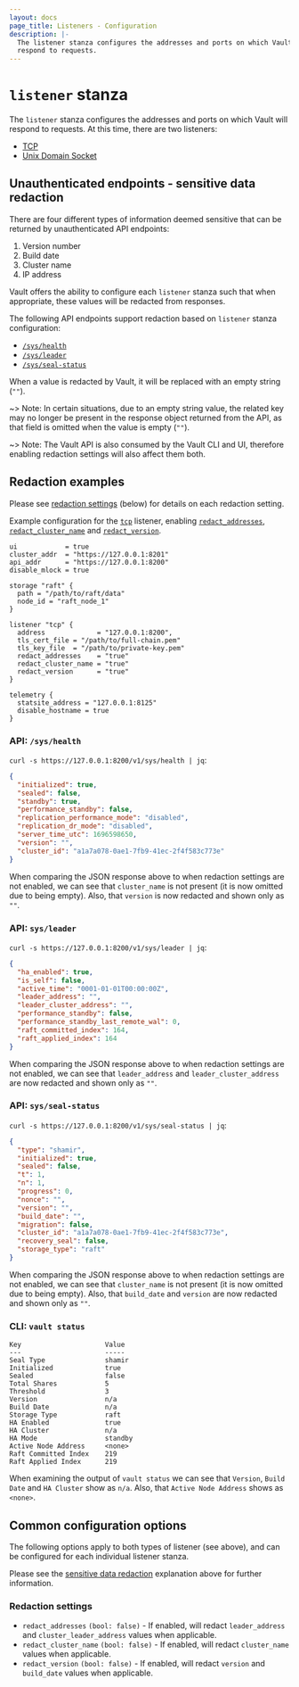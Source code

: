```yaml
---
layout: docs
page_title: Listeners - Configuration
description: |-
  The listener stanza configures the addresses and ports on which Vault will
  respond to requests.
---
```


# `listener` stanza

The `listener` stanza configures the addresses and ports on which Vault will
respond to requests. At this time, there are two listeners:
- [TCP][tcp]
- [Unix Domain Socket][unix]

[tcp]: /vault/docs/configuration/listener/tcp
[unix]: /vault/docs/configuration/listener/unix

## Unauthenticated endpoints - sensitive data redaction

There are four different types of information deemed sensitive that can be returned
by unauthenticated API endpoints:

1. Version number
2. Build date
3. Cluster name
4. IP address

Vault offers the ability to configure each `listener` stanza such that when appropriate,
these values will be redacted from responses.

The following API endpoints support redaction based on `listener` stanza configuration:

* [`/sys/health`](api-docs/system/health)
* [`/sys/leader`](api-docs/system/leader)
* [`/sys/seal-status`](api-docs/system/seal-status)

When a value is redacted by Vault, it will be replaced with an empty string (`""`).

~> Note: In certain situations, due to an empty string value, the related key may
no longer be present in the response object returned from the API, as that field is
omitted when the value is empty (`""`).

~> Note: The Vault API is also consumed by the Vault CLI and UI, therefore enabling redaction
settings will also affect them both.

## Redaction examples

Please see [redaction settings](docs/configuration/listener#redaction-settings)
(below) for details on each redaction setting.

Example configuration for the [`tcp`](docs/configuration/listener/tcp) listener,
enabling [`redact_addresses`](docs/configuration/listener#redact_addresses),
[`redact_cluster_name`](docs/configuration/listener#redact_cluster_name) and
[`redact_version`](docs/configuration/listener#redact_version).

```hcl
ui            = true
cluster_addr  = "https://127.0.0.1:8201"
api_addr      = "https://127.0.0.1:8200"
disable_mlock = true

storage "raft" {
  path = "/path/to/raft/data"
  node_id = "raft_node_1"
}

listener "tcp" {
  address             = "127.0.0.1:8200",
  tls_cert_file = "/path/to/full-chain.pem"
  tls_key_file  = "/path/to/private-key.pem"
  redact_addresses    = "true"
  redact_cluster_name = "true"
  redact_version      = "true"
}

telemetry {
  statsite_address = "127.0.0.1:8125"
  disable_hostname = true
}
```

### API: `/sys/health`

`curl -s https://127.0.0.1:8200/v1/sys/health | jq`:

```json
{
  "initialized": true,
  "sealed": false,
  "standby": true,
  "performance_standby": false,
  "replication_performance_mode": "disabled",
  "replication_dr_mode": "disabled",
  "server_time_utc": 1696598650,
  "version": "",
  "cluster_id": "a1a7a078-0ae1-7fb9-41ec-2f4f583c773e"
}
```

When comparing the JSON response above to when redaction settings are not enabled,
we can see that `cluster_name` is not present (it is now omitted due to being empty).
Also, that `version` is now redacted and shown only as `""`.

### API: `sys/leader`

`curl -s https://127.0.0.1:8200/v1/sys/leader | jq`:

```json
{
  "ha_enabled": true,
  "is_self": false,
  "active_time": "0001-01-01T00:00:00Z",
  "leader_address": "",
  "leader_cluster_address": "",
  "performance_standby": false,
  "performance_standby_last_remote_wal": 0,
  "raft_committed_index": 164,
  "raft_applied_index": 164
}
```

When comparing the JSON response above to when redaction settings are not enabled,
we can see that `leader_address` and `leader_cluster_address` are now redacted and
shown only as `""`.

### API: `sys/seal-status`

`curl -s https://127.0.0.1:8200/v1/sys/seal-status | jq`:

```json
{
  "type": "shamir",
  "initialized": true,
  "sealed": false,
  "t": 1,
  "n": 1,
  "progress": 0,
  "nonce": "",
  "version": "",
  "build_date": "",
  "migration": false,
  "cluster_id": "a1a7a078-0ae1-7fb9-41ec-2f4f583c773e",
  "recovery_seal": false,
  "storage_type": "raft"
}
```

When comparing the JSON response above to when redaction settings are not enabled,
we can see that `cluster_name` is not present (it is now omitted due to being empty).
Also, that `build_date` and `version` are now redacted and shown only as `""`.

### CLI: `vault status`

```
Key                     Value
---                     -----
Seal Type               shamir
Initialized             true
Sealed                  false
Total Shares            5
Threshold               3
Version                 n/a
Build Date              n/a
Storage Type            raft
HA Enabled              true
HA Cluster              n/a
HA Mode                 standby
Active Node Address     <none>
Raft Committed Index    219
Raft Applied Index      219
```

When examining the output of `vault status` we can see that `Version`, `Build Date`
and `HA Cluster` show as `n/a`. Also, that `Active Node Address` shows as `<none>`.


## Common configuration options

The following options apply to both types of listener (see above), and can be configured
for each individual listener stanza.

Please see the [sensitive data redaction](docs/configuration/listener#unauthenticated-endpoints-sensitive-data-redaction) explanation above for further information.

### Redaction settings

- `redact_addresses` `(bool: false)` - If enabled, will redact `leader_address` and `cluster_leader_address` values when applicable.
- `redact_cluster_name` `(bool: false)` - If enabled, will redact `cluster_name` values when applicable.
- `redact_version` `(bool: false)` - If enabled, will redact `version` and `build_date` values when applicable.
